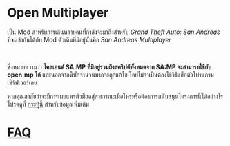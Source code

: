 # Open Multiplayer

เป็น Mod สำหรับการเล่นหลายคนที่กำลังจะมาถึงสำหรับ _Grand Theft Auto: San Andreas_ ที่จะเข้ากันได้กับ Mod ตัวเดิมที่มีอยู่นั้นคือ _San Andreas Multiplayer_

<br />

ซึ่งหมายความว่า **ไคลเอนต์ SA:MP ที่มีอยู่รวมถึงสคริปต์ทั้งหมดจาก SA:MP จะสามารถใช้กับ open.mp ได้** และนอกจากนี้บั๊กจำนวนมากจะถูกแก้ไข โดยไม่จำเป็นต้องใช้วิธีแฮ็กตัวโปรแกรมเซิร์ฟเวอร์เลย

หากคุณสงสัยว่าจะมีการเผยแพร่ตัวม็อดสู่สาธารณะเมื่อไหร่หรือต้องการสนับสนุนโครงการนี้ได้อย่างไร โปรดดูที่ [กระทู้นี้](https://forum.open.mp/showthread.php?tid=99) สำหรับข้อมูลเพิ่มเติม

# [FAQ](/faq)
